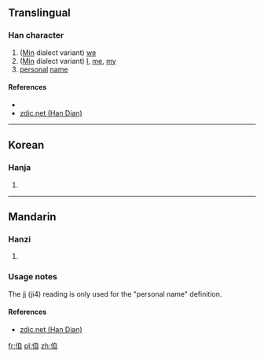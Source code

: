 ==Translingual==

===Han character===
{{Han char|rn=9|rad=人|as=06|sn=8|four=26200|canj=OHBU|ids=⿰亻自}}

# ([[Min]] dialect variant) [[we]]
# ([[Min]] dialect variant) [[I]], [[me]], [[my]]
# [[personal]] [[name]]

====References====
* {{Han ref|kx=0102.291|dkj=|dj=|hdz=10149.061|uh=3451|ud=13393|bh=|bd=}}
*[http://www.zdic.net/zd/zi2/ZdicE3Zdic91Zdic91.htm zdic.net (Han Dian)]

----

==Korean==

===Hanja===
{{ko-hanja|hangeul=자|rv=ja|mr=cha|y=ca}}

# {{defn|lang=ko|sort=人06}}

----

==Mandarin==

===Hanzi===
{{cmn-hanzi|pin=[[lǎn]] ([[lan3]]), [[jì]] ([[ji4]])|wg=lan<sup>3</sup>, chi<sup>4</sup>}}

# {{defn|lang=cmn|sort=人06}}

===Usage notes===
The [[jì]] (ji4) reading is only used for the "personal name" definition.

====References====
*[http://www.zdic.net/zd/zi2/ZdicE3Zdic91Zdic91.htm zdic.net (Han Dian)]

[[fr:㑑]]
[[pl:㑑]]
[[zh:㑑]]